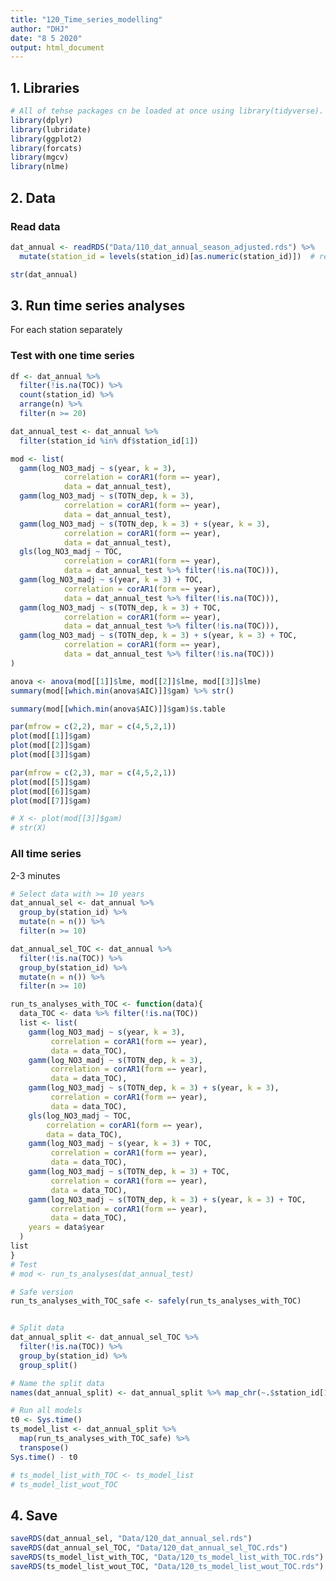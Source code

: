 ```yaml
---
title: "120_Time_series_modelling"
author: "DHJ"
date: "8 5 2020"
output: html_document
---
```



## 1. Libraries  
```r

# All of tehse packages cn be loaded at once using library(tidyverse). (I just like to be specific.)
library(dplyr)
library(lubridate)
library(ggplot2)
library(forcats)
library(mgcv)
library(nlme)

```


## 2. Data  

### Read data
```r

dat_annual <- readRDS("Data/110_dat_annual_season_adjusted.rds") %>%
  mutate(station_id = levels(station_id)[as.numeric(station_id)])  # remove factor 

str(dat_annual)

```


## 3. Run time series analyses  
For each station separately

### Test with one time series
```r

df <- dat_annual %>%
  filter(!is.na(TOC)) %>%
  count(station_id) %>%
  arrange(n) %>% 
  filter(n >= 20)

dat_annual_test <- dat_annual %>%
  filter(station_id %in% df$station_id[1])

mod <- list(
  gamm(log_NO3_madj ~ s(year, k = 3), 
            correlation = corAR1(form =∼ year),
            data = dat_annual_test),
  gamm(log_NO3_madj ~ s(TOTN_dep, k = 3), 
            correlation = corAR1(form =∼ year),
            data = dat_annual_test),
  gamm(log_NO3_madj ~ s(TOTN_dep, k = 3) + s(year, k = 3), 
            correlation = corAR1(form =∼ year),
            data = dat_annual_test),
  gls(log_NO3_madj ~ TOC, 
            correlation = corAR1(form =∼ year),
            data = dat_annual_test %>% filter(!is.na(TOC))),
  gamm(log_NO3_madj ~ s(year, k = 3) + TOC, 
            correlation = corAR1(form =∼ year),
            data = dat_annual_test %>% filter(!is.na(TOC))),
  gamm(log_NO3_madj ~ s(TOTN_dep, k = 3) + TOC, 
            correlation = corAR1(form =∼ year),
            data = dat_annual_test %>% filter(!is.na(TOC))),
  gamm(log_NO3_madj ~ s(TOTN_dep, k = 3) + s(year, k = 3) + TOC, 
            correlation = corAR1(form =∼ year),
            data = dat_annual_test %>% filter(!is.na(TOC)))
)

anova <- anova(mod[[1]]$lme, mod[[2]]$lme, mod[[3]]$lme)
summary(mod[[which.min(anova$AIC)]]$gam) %>% str()

summary(mod[[which.min(anova$AIC)]]$gam)$s.table

par(mfrow = c(2,2), mar = c(4,5,2,1))
plot(mod[[1]]$gam)
plot(mod[[2]]$gam)
plot(mod[[3]]$gam)

par(mfrow = c(2,3), mar = c(4,5,2,1))
plot(mod[[5]]$gam)
plot(mod[[6]]$gam)
plot(mod[[7]]$gam)

# X <- plot(mod[[3]]$gam)
# str(X)

```

### All time series   
2-3 minutes  
```r

# Select data with >= 10 years
dat_annual_sel <- dat_annual %>%
  group_by(station_id) %>%
  mutate(n = n()) %>% 
  filter(n >= 10)

dat_annual_sel_TOC <- dat_annual %>%
  filter(!is.na(TOC)) %>%
  group_by(station_id) %>%
  mutate(n = n()) %>% 
  filter(n >= 10)

run_ts_analyses_with_TOC <- function(data){
  data_TOC <- data %>% filter(!is.na(TOC))
  list <- list(
    gamm(log_NO3_madj ~ s(year, k = 3), 
         correlation = corAR1(form =∼ year),
         data = data_TOC),
    gamm(log_NO3_madj ~ s(TOTN_dep, k = 3), 
         correlation = corAR1(form =∼ year),
         data = data_TOC),
    gamm(log_NO3_madj ~ s(TOTN_dep, k = 3) + s(year, k = 3), 
         correlation = corAR1(form =∼ year),
         data = data_TOC),
    gls(log_NO3_madj ~ TOC, 
        correlation = corAR1(form =∼ year),
        data = data_TOC),
    gamm(log_NO3_madj ~ s(year, k = 3) + TOC, 
         correlation = corAR1(form =∼ year),
         data = data_TOC),
    gamm(log_NO3_madj ~ s(TOTN_dep, k = 3) + TOC, 
         correlation = corAR1(form =∼ year),
         data = data_TOC),
    gamm(log_NO3_madj ~ s(TOTN_dep, k = 3) + s(year, k = 3) + TOC, 
         correlation = corAR1(form =∼ year),
         data = data_TOC),
    years = data$year
  )
list
}
# Test
# mod <- run_ts_analyses(dat_annual_test)

# Safe version
run_ts_analyses_with_TOC_safe <- safely(run_ts_analyses_with_TOC)


# Split data
dat_annual_split <- dat_annual_sel_TOC %>%
  filter(!is.na(TOC)) %>%
  group_by(station_id) %>%
  group_split()

# Name the split data
names(dat_annual_split) <- dat_annual_split %>% map_chr(~.$station_id[1])

# Run all models  
t0 <- Sys.time()
ts_model_list <- dat_annual_split %>% 
  map(run_ts_analyses_with_TOC_safe) %>%
  transpose()
Sys.time() - t0  


```

```r
# ts_model_list_with_TOC <- ts_model_list
# ts_model_list_wout_TOC
```

## 4. Save
```r

saveRDS(dat_annual_sel, "Data/120_dat_annual_sel.rds")
saveRDS(dat_annual_sel_TOC, "Data/120_dat_annual_sel_TOC.rds")
saveRDS(ts_model_list_with_TOC, "Data/120_ts_model_list_with_TOC.rds")
saveRDS(ts_model_list_wout_TOC, "Data/120_ts_model_list_wout_TOC.rds")

```




```r

```


